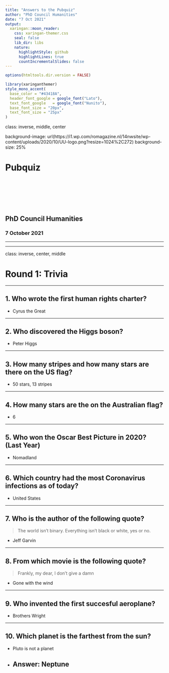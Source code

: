 ```yaml
---
title: "Answers to the Pubquiz"
author: "PhD Council Humanities" 
date: "7 Oct 2021"
output:
  xaringan::moon_reader:
    css: xaringan-themer.css
    seal: false
    lib_dir: libs
    nature:
      highlightStyle: github
      highlightLines: true
      countIncrementalSlides: false
---
```


```r
options(htmltools.dir.version = FALSE)
```

```r
library(xaringanthemer)
style_mono_accent(
  base_color = "#43418A",
  header_font_google = google_font("Lato"),
  text_font_google   = google_font("Nunito"),
  base_font_size = "20px",
  text_font_size = "25px"
)
```

class: inverse, middle, center

background-image: url(https://i1.wp.com/romagazine.nl/14nwsite/wp-content/uploads/2020/10/UU-logo.png?resize=1024%2C272)
background-size: 25%

# Pubquiz

<br>
<br>
<br>
<br>
<br>

## PhD Council Humanities

### 7 October 2021

---

---

class: inverse, center, middle

# Round 1: Trivia

---

## 1. Who wrote the first human rights charter?

- Cyrus the Great

---

## 2. Who discovered the Higgs boson?

- Peter Higgs

---

## 3. How many stripes and how many stars are there on the US flag? 

- 50 stars, 13 stripes

---

## 4. How many stars are the on the Australian flag?

- 6

---

## 5. Who won the Oscar Best Picture in 2020? (Last Year)

- Nomadland

---

## 6. Which country had the most Coronavirus infections as of today?

- United States

---

## 7. Who is the author of the following quote?

> The world isn't binary. Everything isn't black or white, yes or no. 

- Jeff Garvin

---

## 8. From which movie is the following quote?

> Frankly, my dear, I don't give a damn

- Gone with the wind

---

## 9. Who invented the first succesful aeroplane?

- Brothers Wright

---

## 10. Which planet is the farthest from the sun? 

- Pluto is not a planet

- Answer: Neptune
---